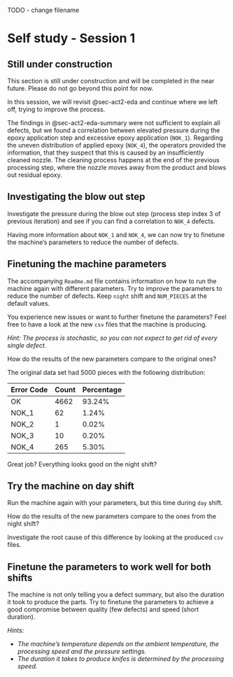 TODO - change filename

# Self study - Session 1 {#sec-act2-selfstudy1}

::: {.callout-caution}
## Still under construction

This section is still under construction and will be completed in the near future.
Please do not go beyond this point for now.
:::

In this session, we will revisit @sec-act2-eda and continue where we left off, trying to improve the process.

The findings in @sec-act2-eda-summary were not sufficient to explain all defects, but we found a correlation between elevated pressure during the epoxy application step and excessive epoxy application (`NOK_1`).
Regarding the uneven distribution of applied epoxy (`NOK_4`), the operators provided the information, that they suspect that this is caused by an insufficiently cleaned nozzle.
The cleaning process happens at the end of the previous processing step, where the nozzle moves away from the product and blows out residual epoxy.

::: {.callout-caution appearance="simple" collapse="true" icon=false}
:::: {#exr-basics-mv-space}
## Investigating the blow out step
::::
Investigate the pressure during the blow out step (process step index 3 of previous iteration) and see if you can find a correlation to `NOK_4` defects.
:::

Having more information about `NOK_1` and `NOK_4`, we can now try to finetune the machine's parameters to reduce the number of defects.

::: {.callout-caution appearance="simple" collapse="true" icon=false}
:::: {#exr-basics-mv-space}
## Finetuning the machine parameters
::::
The accompanying `Readme.md` file contains information on how to run the machine again with different parameters.
Try to improve the parameters to reduce the number of defects.
Keep `night` shift and `NUM_PIECES` at the default values.

You experience new issues or want to further finetune the parameters?
Feel free to have a look at the new `csv` files that the machine is producing.

_Hint: The process is stochastic, so you can not expect to get rid of every single defect._

How do the results of the new parameters compare to the original ones?

The original data set had 5000 pieces with the following distribution:

| Error Code | Count | Percentage |
|------------|-------|------------|
| OK         | 4662  | 93.24%     |
| NOK_1      |   62  |  1.24%     |
| NOK_2      |    1  |  0.02%     |
| NOK_3      |   10  |  0.20%     |
| NOK_4      |  265  |  5.30%     |

:::

Great job? Everything looks good on the night shift?

::: {.callout-caution appearance="simple" collapse="true" icon=false}
:::: {#exr-basics-mv-space}
## Try the machine on day shift
::::
Run the machine again with your parameters, but this time during `day` shift.

How do the results of the new parameters compare to the ones from the night shift?

Investigate the root cause of this difference by looking at the produced `csv` files.
:::

::: {.callout-caution appearance="simple" collapse="true" icon=false}
:::: {#exr-basics-mv-space}
## Finetune the parameters to work well for both shifts
::::
The machine is not only telling you a defect summary, but also the duration it took to produce the parts.
Try to finetune the parameters to achieve a good compromise between quality (few defects) and speed (short duration).

_Hints:_

- _The machine's temperature depends on the ambient temperature, the processing speed and the pressure settings._
- _The duration it takes to produce knifes is determined by the processing speed._

:::
